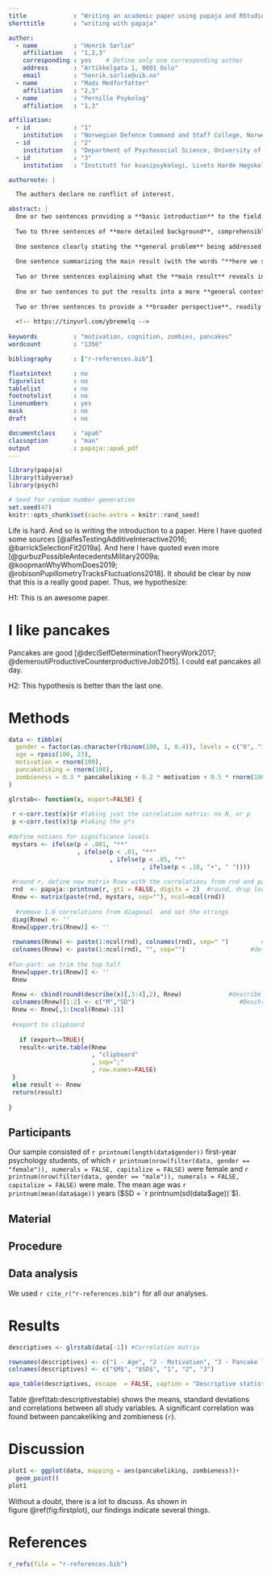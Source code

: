 ```yaml
---
title             : "Writing an academic paper using papaja and RStudio: A moderated mediation diary study"
shorttitle        : "writing with papaja"

author: 
  - name          : "Henrik Sørlie"
    affiliation   : "1,2,3"
    corresponding : yes    # Define only one corresponding author
    address       : "Artikkelgata 1, 0001 Oslo"
    email         : "henrik.sorlie@uib.no"
  - name          : "Mads Medforfatter"
    affiliation   : "2,3"
  - name          : "Pernille Psykolog"
    affiliation   : "1,3"

affiliation:
  - id            : "1"
    institution   : "Norwegian Defence Command and Staff College, Norwegian Defence University College"
  - id            : "2"
    institution   : "Department of Psychosocial Science, University of Bergen"
  - id            : "3"
    institution   : "Institutt for kvasipsykologi, Livets Harde Høgskole"

authornote: |

  The authors declare no conflict of interest.

abstract: |
  One or two sentences providing a **basic introduction** to the field,  comprehensible to a scientist in any discipline.
  
  Two to three sentences of **more detailed background**, comprehensible  to scientists in related disciplines.
  
  One sentence clearly stating the **general problem** being addressed by  this particular study.
  
  One sentence summarizing the main result (with the words "**here we show**" or their equivalent).
  
  Two or three sentences explaining what the **main result** reveals in direct comparison to what was thought to be the case previously, or how the  main result adds to previous knowledge.
  
  One or two sentences to put the results into a more **general context**.
  
  Two or three sentences to provide a **broader perspective**, readily comprehensible to a scientist in any discipline.
  
  <!-- https://tinyurl.com/ybremelq -->
  
keywords          : "motivation, cognition, zombies, pancakes"
wordcount         : "1356"

bibliography      : ["r-references.bib"]

floatsintext      : no
figurelist        : no
tablelist         : no
footnotelist      : no
linenumbers       : yes
mask              : no
draft             : no

documentclass     : "apa6"
classoption       : "man"
output            : papaja::apa6_pdf
---
```


```r
library(papaja)
library(tidyverse)
library(psych)
```

```r
# Seed for random number generation
set.seed(47)
knitr::opts_chunk$set(cache.extra = knitr::rand_seed)
```

Life is hard.
And so is writing the introduction to a paper.
Here I have quoted some sources [@alfesTestingAdditiveInteractive2016; @barrickSelectionFit2019a].
And here I have quoted even more [@gurbuzPossibleAntecedentsMilitary2009a; @koopmanWhyWhomDoes2019; @robisonPupillometryTracksFluctuations2018].
It should be clear by now that this is a really good paper.
Thus, we hypothesize:

H1: This is an awesome paper.

# I like pancakes

Pancakes are good [@deciSelfDeterminationTheoryWork2017; @demeroutiProductiveCounterproductiveJob2015].
I could eat pancakes all day.

H2: This hypothesis is better than the last one.

# Methods

```r
data <- tibble(
  gender = factor(as.character(rbinom(100, 1, 0.4)), levels = c("0", "1"), labels = c("female", "male")),
  age = rpois(100, 23),
  motivation = rnorm(100),
  pancakeliking = rnorm(100),
  zombieness = 0.3 * pancakeliking + 0.2 * motivation + 0.5 * rnorm(100)
)
```

```r
glrstab<- function(x, export=FALSE) {
 
 r <-corr.test(x)$r	#taking just the correlation matrix; no N, or p
 p <-corr.test(x)$p	#taking the p*s
 
#define notions for significance levels
 mystars <- ifelse(p < .001, "**"
                   , ifelse(p < .01, "**"
                            , ifelse(p < .05, "*"
                                     , ifelse(p < .10, "+", " "))))
 
 #round r, define new matrix Rnew with the correlations from rnd and paste mystars
 rnd  <- papaja::printnum(r, gt1 = FALSE, digits = 2)  #round, drop leading 0 - Thanks CRSH!								                     
 Rnew <- matrix(paste(rnd, mystars, sep=""), ncol=ncol(rnd)) 
 
  #remove 1.0 correlations from diagonal  and set the strings
 diag(Rnew) <- ''		
 Rnew[upper.tri(Rnew)] <- ''								                	
 
 rownames(Rnew) <- paste(1:ncol(rnd), colnames(rnd), sep=" ")         #define number and name
 colnames(Rnew) <- paste(1:ncol(rnd), "", sep="") 			       #define number
 
#fun-part: we trim the top half 
 Rnew[upper.tri(Rnew)] <- ''			
 Rnew
 
 Rnew <- cbind(round(describe(x)[,3:4],2), Rnew)		     #describe x, M sD - put them in the matrix
 colnames(Rnew)[1:2] <- c("M","SD")					      		#Beschriftung der neuen Spalten
 Rnew <- Rnew[,1:(ncol(Rnew)-1)]							        	#delete the last column (ugly)
 
 #export to clipboard
 
   if (export==TRUE){
   result<-write.table(Rnew
                       , "clipboard"
                       , sep=";"
                       , row.names=FALSE)
 }
 else result <- Rnew
 return(result)
 
}
```


## Participants
Our sample consisted of `r printnum(length(data$gender))` first-year psychology students, of which `r printnum(nrow(filter(data, gender == "female")), numerals = FALSE, capitalize = FALSE)` were female and `r printnum(nrow(filter(data, gender == "male")), numerals = FALSE, capitalize = FALSE)` were male.
The mean age was `r printnum(mean(data$age))` years ($SD = `r printnum(sd(data$age))`$).

## Material

## Procedure

## Data analysis
We used `r cite_r("r-references.bib")` for all our analyses.


# Results
```r

descriptives <- glrstab(data[-1]) #Correlation matrix

rownames(descriptives) <- c("1 - Age", "2 - Motivation", "3 - Pancake liking", "4 - Zombieness")
colnames(descriptives) <- c("$M$", "$SD$", "1", "2", "3")

apa_table(descriptives, escape  = FALSE, caption = "Descriptive statistics of study variables", note = "* p < .05, ** p < .01, *** p < .001", landscape = FALSE)

```
Table \@ref(tab:descriptivestable) shows the means, standard deviations and correlations between all study variables. A significant correlation was found between pancakeliking and zombieness (`r `). 

# Discussion
```r
plot1 <- ggplot(data, mapping = aes(pancakeliking, zombieness))+
  geom_point()
plot1
```
Without a doubt, there is a lot to discuss.
As shown in figure\ \@ref(fig:firstplot), our findings indicate several things.

\newpage

# References
```r
r_refs(file = "r-references.bib")
```

\begingroup
\setlength{\parindent}{-0.5in}
\setlength{\leftskip}{0.5in}

<div id="refs" custom-style="Bibliography"></div>
\endgroup
